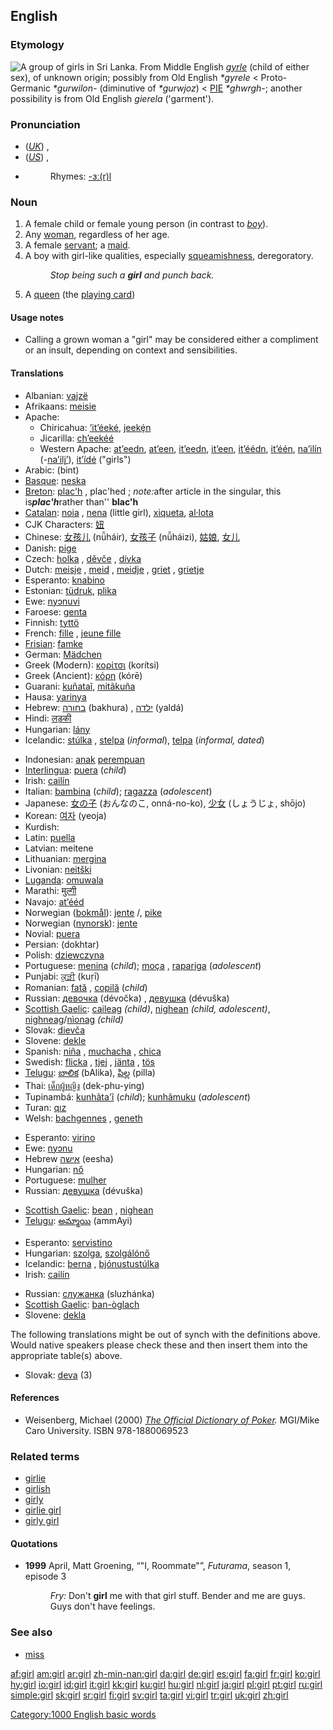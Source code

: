 {{wikipedia|dab=girl (disambiguation)|girl}}
==English==

{{rank|wish|gone|times|334|girl|during|several|either}}

===Etymology===
[[Image:Tamil girls group.jpg|thumb|right|A group of girls in Sri Lanka.]]
From Middle English ''[[gyrle]]'' (child of either sex), of unknown origin; possibly from Old English ''*gyrele'' < Proto-Germanic ''*gurwilon-'' (diminutive of ''*gurwjoz'') < [[PIE]] ''*ghwrgh-''; another possibility is from Old English ''gierela'' ('garment').

===Pronunciation===
*(''[[Received Pronunciation|UK]]'') {{IPA|/gɜːl/}}, {{SAMPA|/g3:l/}}
*(''[[General American|US]]'') {{IPA|/gɝl/}}, {{SAMPA|/g3`l/}}
*{{audio|en-us-girl.ogg|Audio (US)}}
*:Rhymes: [[Rhymes:English:-ɜː(r)l|-ɜː(r)l]]

===Noun===
{{wikipedia}}
{{en-noun}}

# A female child or female young person (in contrast to ''[[boy]]'').
# Any [[woman]], regardless of her age.
# A female [[servant]]; a [[maid]].
# A boy with girl-like qualities, especially [[squeamishness]], deregoratory.
#: ''Stop being such a '''girl''' and punch back.''
# A [[queen]] (the [[playing card]])

====Usage notes====
*Calling a grown woman a "girl" may be considered either a compliment or an insult, depending on context and sensibilities.

====Translations====
{{trans-top|female child}}
*Albanian: [[vajzë]]
*Afrikaans: [[meisie]]
*Apache:
**Chiricahua: [[’it’éeké]], [[jeekȩ́n]]
**Jicarilla: [[ch’eekéé]]
**Western Apache: [[at’eedn]], [[at’een]], [[it’eedn]], [[it’een]], [[it’éédn]], [[it’één]], [[na’ilín]] (-[[na’ilį’]]), [[it’ídé]] ("girls")
*Arabic: {{ARchar|[[بنت]]}} (bint) {{f}}
*[[Basque]]: [[neska]]
*[[Breton]]: [[plac'h]] {{f}}, plac'hed {{p}}; ''note: ''after article in the singular, this is'' '''plac'h''' ''rather than'' '''blac'h'''
*[[Catalan]]: [[noia]] {{f}}, [[nena]] {{f}} (little girl), [[xiqueta]], [[al·lota]] {{f}}
*CJK Characters: [[妞]]
*Chinese: [[女孩儿]] (nǚháir), [[女孩子]] (nǚháizi), [[姑娘]], [[女儿]]
*Danish: [[pige]] {{c}}
*Czech: [[holka]] {{f}}, [[děvče]] {{n}}, [[dívka]] {{f}}
*Dutch: [[meisje]] {{n}}, [[meid]] {{f}}, [[meidje]] {{n}}, [[griet]] {{f}}, [[grietje]] {{n}}
*Esperanto: [[knabino]]
*Estonian: [[tüdruk]], [[plika]]
*Ewe: [[nyɔnuvi]]
*Faroese: [[genta]] {{f}}
*Finnish: [[tyttö]]
*French: [[fille]] {{f}}, [[jeune fille]] {{f}}
*[[Frisian]]: [[famke]] {{n}}
*German: [[Mädchen]] {{n}}
*Greek (Modern): [[κορίτσι]] (korítsi) {{n}}
*Greek (Ancient): [[κόρη]] (kórē) {{f}}
*Guarani: [[kuñataĩ]], [[mitãkuña]]
*Hausa: [[yarinya]]
*Hebrew: [[בחורה]] (bakhura) {{f}}, [[ילדה]] (yaldá) {{f}}
*Hindi: [[लड़की]] {{unicode|(ləṛki)}} {{f}}
*Hungarian: [[lány]]
*Icelandic: [[stúlka]] {{f}}, [[stelpa]] {{f}} (''informal''), [[telpa]] {{f}} (''informal, dated'')
{{trans-mid}}
*Indonesian: [[anak]] [[perempuan]]
*[[Interlingua]]: [[puera]] (''child'')
*Irish: [[cailín]]
*Italian: [[bambina]] {{f}} (''child''); [[ragazza]] {{f}} (''adolescent'')
*Japanese: [[女の子]] (おんなのこ, onná-no-ko), [[少女]] (しょうじょ, shōjo)
*Korean: [[여자]] (yeoja)
*Kurdish: {{KUchar|[[کچ]]}}
*Latin: [[puella]] {{f}}
*Latvian: meitene {{f}}
*Lithuanian: [[mergina]] {{f}}
*Livonian: [[neitški]]
*[[Luganda]]: [[omuwala]]
*Marathi: [[मुल्गी]]
*Navajo: [[at’ééd]]
*Norwegian ([[bokmål]]): [[jente]] {{m}}/{{f}}, [[pike]] {{m}}
*Norwegian ([[nynorsk]]): [[jente]] {{f}}
*Novial: [[puera]]
*Persian: {{FAchar|[[دختر]]}} (dokhtar)
*Polish: [[dziewczyna]] {{f}}
*Portuguese: [[menina]] {{f}} (''child''); [[moça]] {{f}}, [[rapariga]] {{f}} (''adolescent'')
*Punjabi: [[ਕੁੜੀ]] (kuṛī)
*Romanian: [[fată]] {{f}}, [[copilă]] {{f}} (''child'')
*Russian: [[девочка]] (dévočka) {{f}}, [[девушка]] (dévuška) {{f}}
*[[Scottish Gaelic]]: [[caileag]] {{f}} ''(child)'', [[nighean]] {{f}} ''(child, adolescent)'', [[nighneag]]/[[nìonag]] {{f}} ''(child)''
*Slovak: [[dievča]] {{n}}
*Slovene: [[dekle]] {{n}}
*Spanish: [[niña]] {{f}}, [[muchacha]] {{f}}, [[chica]] {{f}}
*Swedish: [[flicka]] {{c}}, [[tjej]] {{c}}, [[jänta]] {{c}}, [[tös]] {{c}}
*[[Telugu]]: [[బాలిక]] (bAlika), [[పిల్ల]] (pilla)
*Thai: [[เด็กผู้หญิง]] (dek-phu-ying)
*Tupinambá: [[kunhãta'ĩ]] (''child''); [[kunhãmuku]] (''adolescent'')
*Turan: [[qız]]
*Welsh: [[bachgennes]] {{f}}, [[geneth]] {{f}}
{{trans-bottom}}

{{trans-top|woman}}
*Esperanto: [[virino]]
*Ewe: [[nyɔnu]]
*Hebrew [[אישה]] (eesha) {{f}}
*Hungarian: [[nő]]
*Portuguese: [[mulher]] {{f}}
*Russian: [[девушка]] (dévuška) {{f}}
{{trans-mid}}
*[[Scottish Gaelic]]: [[bean]] {{f}}, [[nighean]] {{f}}
*[[Telugu]]: [[అమ్మాయి]] (ammAyi)
{{trans-bottom}}

{{trans-top|female servant}}
*Esperanto: [[servistino]]
*Hungarian: [[szolga]], [[szolgálónő]]
*Icelandic: [[þerna]] {{f}}, [[þjónustustúlka]] {{f}}
*Irish: [[cailín]] {{m}}
{{trans-mid}}
*Russian: [[служанка]] (sluzhánka) {{f}}
*[[Scottish Gaelic]]: [[ban-òglach]] {{f}}
*Slovene: [[dekla]] {{f}}
{{trans-bottom}}

The following translations might be out of synch with the definitions above. Would native speakers please check these and then insert them into the appropriate table(s) above.

*Slovak: [[deva]] {{f}} (3)

====References====

*Weisenberg, Michael (2000) ''[http://www.poker1.com/mcu/pokerdictionary/mculib_dictionary_info.asp The Official Dictionary of Poker].''  MGI/Mike Caro University.  ISBN 978-1880069523

===Related terms===
*[[girlie]]
*[[girlish]]
*[[girly]]
*[[girlie girl]]
*[[girly girl]]

====Quotations====
{{rfc-level|Quotations at L4+ not in L3 POS section (AutoFormat would have corrected level of Related terms)}}
*'''1999''' April, Matt Groening, “"I, Roommate"”, ''Futurama'', season 1, episode 3
*: ''Fry:'' Don't '''girl''' me with that girl stuff. Bender and me are guys. Guys don't have feelings.

===See also===
*[[miss]]

[[Category:1000 English basic words]]

[[af:girl]]
[[am:girl]]
[[ar:girl]]
[[zh-min-nan:girl]]
[[da:girl]]
[[de:girl]]
[[es:girl]]
[[fa:girl]]
[[fr:girl]]
[[ko:girl]]
[[hy:girl]]
[[io:girl]]
[[id:girl]]
[[it:girl]]
[[kk:girl]]
[[ku:girl]]
[[hu:girl]]
[[nl:girl]]
[[ja:girl]]
[[pl:girl]]
[[pt:girl]]
[[ru:girl]]
[[simple:girl]]
[[sk:girl]]
[[sr:girl]]
[[fi:girl]]
[[sv:girl]]
[[ta:girl]]
[[vi:girl]]
[[tr:girl]]
[[uk:girl]]
[[zh:girl]]